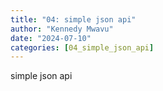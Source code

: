 ```yaml
---
title: "04: simple json api"
author: "Kennedy Mwavu"
date: "2024-07-10"
categories: [04_simple_json_api]
---
```


simple json api
